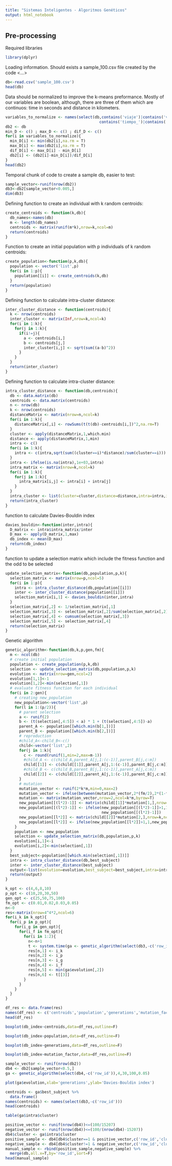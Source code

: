 ```yaml
---
title: "Sistemas Inteligentes - Algoritmos Genéticos"
output: html_notebook
---
```


## Pre-processing
Required libraries
```r
library(dplyr)
```

Loading information. Should exists a sample_100.csv file created by the code <...>
```r
db<-read.csv('sample_100.csv')
head(db)
```
Data should be normalized to improve the k-means preformance. Mostly of our variables are boolean, although, there are three of them which are continuos: time in seconds and distance in kilometers.
```r
variables_to_normalize <- names(select(db,contains('viaje')|contains('valor')|
                                         contains('tiempo_')|contains('distancia_')))
db2 <- db
min_D <- c() ; max_D <- c() ; dif_D <- c()
for(i in variables_to_normalize){
  min_D[i] <- min(db2[i],na.rm = T)
  max_D[i] <- max(db2[i],na.rm = T)
  dif_D[i] <- max_D[i] - min_D[i]
  db2[i] <- (db2[i]-min_D[i])/dif_D[i]
}
head(db2)
```
Temporal chunk of code to create a sample db, easier to test:
```r
sample_vector<-runif(nrow(db2))
db3<-db2[sample_vector<0.005,]
dim(db3)
```

Defining function to create an individual with k random centroids:
```r
create_centroids <- function(k,db){
  db_names<-names(db)
  m <- length(db_names)
  centroids <- matrix(runif(m*k),nrow=k,ncol=m)
  return(centroids)
}
```

Function to create an initial population with p individuals of k random centroids:
```r
create_population<-function(p,k,db){
  population <- vector('list',p)
  for(i in 1:p){
    population[[i]] <- create_centroids(k,db)
  }
  return(population)
}
```

Defining function to calculate intra-cluster distance:
```r
inter_cluster_distance <- function(centroids){
  k <- nrow(centroids)
  inter_cluster <- matrix(Inf,nrow=k,ncol=k)
  for(i in 1:k){
    for(j in 1:k){
      if(i!=j){
        a <- centroids[i,]
        b <- centroids[j,]
        inter_cluster[i,j] <- sqrt(sum((a-b)^2))
      }
    }
  }
  return(inter_cluster)
}
```

Defining function to calculate intra-cluster distance:
```r
intra_cluster_distance <- function(db,centroids){
  db <- data.matrix(db)
  centroids <- data.matrix(centroids)
  n <- nrow(db)
  k <- nrow(centroids)
  distanceMatrix <- matrix(nrow=n,ncol=k)
  for(i in 1:k){
    distanceMatrix[,i] <- rowSums(t(t(db)-centroids[i,])^2,na.rm=T)
  }
  cluster <- apply(distanceMatrix,1,which.min)
  distance <- apply(distanceMatrix,1,min)
  intra <- c()
  for(i in 1:k){
    intra <- c(intra,sqrt(sum((cluster==i)*distance)/sum(cluster==i)))
  }
  intra <- ifelse(is.na(intra),1e+03,intra)
  intra_matrix <- matrix(nrow=k,ncol=k)
  for(i in 1:k){
    for(j in 1:k){
      intra_matrix[i,j] <- intra[i] + intra[j] 
    }
  }
  intra_cluster <- list(cluster=cluster,distance=distance,intra=intra,intra_matrix=intra_matrix)
  return(intra_cluster)
}
```

function to calculate Davies-Bouldin index
```r
davies_bouldin<-function(inter,intra){
  D_matrix <- intra$intra_matrix/inter
  D_max <- apply(D_matrix,1,max)
  db_index <- mean(D_max)
  return(db_index)
}
```

function to update a selection matrix which include the fitness function and the odd to be selected
```r
update_selection_matrix<-function(db,population,p,k){
  selection_matrix <- matrix(nrow=p,ncol=5)
  for(i in 1:p){
    intra <- intra_cluster_distance(db,population[[i]])
    inter <- inter_cluster_distance(population[[i]])
    selection_matrix[i,1] <- davies_bouldin(inter,intra)
  }
  selection_matrix[,2] <- 1/selection_matrix[,1]
  selection_matrix[,3] <- selection_matrix[,2]/sum(selection_matrix[,2])
  selection_matrix[,4] <- cumsum(selection_matrix[,3])
  selection_matrix[,5] <- selection_matrix[,4]
  return(selection_matrix)
}
```

Genetic algorithm
```r
genetic_algorithm<-function(db,k,p,gen,fm){
  m <- ncol(db)
  # create initial population
  population <- create_population(p,k,db)
  selection <- update_selection_matrix(db,population,p,k)
  evolution <- matrix(nrow=gen,ncol=2)
  evolution[1,1]<-1
  evolution[1,2]<-min(selection[,1])
  # evaluate fitness function for each individual
  for(i in 2:gen){
    # creating new_population
    new_population<-vector('list',p)
    for(l in 1:(p/2)){
      # parent selection
      a <- runif(2)
      b <- (t(selection[,4:5]) < a) * 1 + (t(selection[,4:5])-a)
      parent_A <- population[[which.min(b[1,])]]
      parent_B <- population[[which.min(b[2,])]]
      # reproduction
      #child_A<-child_B<-c()
      child<-vector('list',2)
      for(j in 1:k){
        c <- round(runif(1,min=2,max=m-1))
        #child_A <- c(child_A,parent_A[j,1:(c-1)],parent_B[j,c:m])
        child[[1]] <- c(child[[1]],parent_A[j,1:(c-1)],parent_B[j,c:m])
        #child_B <- c(child_B,parent_B[j,1:(c-1)],parent_A[j,c:m])
        child[[2]] <- c(child[[2]],parent_A[j,1:(c-1)],parent_B[j,c:m])
      }
      # mutation
      mutation_vector <- runif(2*k*m,min=0,max=2)
      mutation_vector <- ifelse(between(mutation_vector,2*(fm/2),2*(1-fm/2)),1,mutation_vector)
      mutation <- matrix(mutation_vector,nrow=2,ncol=k*m,byrow=T)
      new_population[[(l*2)-1]] <- matrix(child[[1]]*mutation[1,],nrow=k,ncol=m,byrow=T)
      new_population[[(l*2)-1]] <- ifelse(new_population[[(l*2)-1]]>1,1,
                                          new_population[[(l*2)-1]])
      new_population[[l*2]] <- matrix(child[[2]]*mutation[2,],nrow=k,ncol=m,byrow=T)
      new_population[[l*2]] <- ifelse(new_population[[l*2]]>1,1,new_population[[l*2]])
    }
    population <- new_population
    selection <- update_selection_matrix(db,population,p,k)
    evolution[i,1]<-i
    evolution[i,2]<-min(selection[,1])
  }
  best_subject<-population[[which.min(selection[,1])]]
  intra <- intra_cluster_distance(db,best_subject)
  inter <- inter_cluster_distance(best_subject)
  output<-list(evolution=evolution,best_subject=best_subject,intra=intra,inter=inter)
  return(output)
}
```

```r
k_opt <- c(4,6,8,10)
p_opt <- c(10,20,30,50)
gen_opt <- c(25,50,75,100)
fm_opt <- c(0.01,0.02,0.03,0.05)
n<-0
res<-matrix(nrow=4^4*2,ncol=6)
for(i_k in k_opt){
  for(i_p in p_opt){
    for(i_g in gen_opt){
      for(i_f in fm_opt){
        for(i in 1:2){
          n<-n+1
          t <- system.time(ga <- genetic_algorithm(select(db3,-c('row_id')),i_k,i_p,i_g,i_f))
          res[n,1] <- i_k
          res[n,2] <- i_p
          res[n,3] <- i_g
          res[n,4] <- i_f
          res[n,5] <- min(ga$evolution[,2])
          res[n,6] <- t[[3]]
        }
      }
    }
  }
}
```

```r
df_res <- data.frame(res)
names(df_res) <- c('centroids','population','generations','mutation_factor','db_index','time')
head(df_res)
```
```r
boxplot(db_index~centroids,data=df_res,outline=F)
```

```r
boxplot(db_index~population,data=df_res,outline=F)
```

```r
boxplot(db_index~generations,data=df_res,outline=F)
```

```r
boxplot(db_index~mutation_factor,data=df_res,outline=F)
```

```r
sample_vector <- runif(nrow(db2))
db4 <- db2[sample_vector<0.5,]
ga <- genetic_algorithm(select(db4,-c('row_id')),4,30,100,0.05)

```
```r
plot(ga$evolution,xlab='generations',ylab='Davies-Bouldin index')
```

```r
centroids <- ga$best_subject %>%
  data.frame()
names(centroids) <- names(select(db3,-c('row_id')))
head(centroids)
```

```r
table(ga$intra$cluster)
```

```r
positive_vector <- runif(nrow(db4))<=(100/15207)
negative_vector <- runif(nrow(db4))<=(100/(nrow(db4)-15207))
db4$cluster <- ga$intra$cluster
positive_sample <- db4[db4$cluster==1 & positive_vector,c('row_id','cluster')]
negative_sample <- db4[db4$cluster!=1 & negative_vector,c('row_id','cluster')]
manual_sample <- rbind(positive_sample,negative_sample) %>%
  merge(db,all.x=T,by='row_id',sort=F)
head(manual_sample)
```





